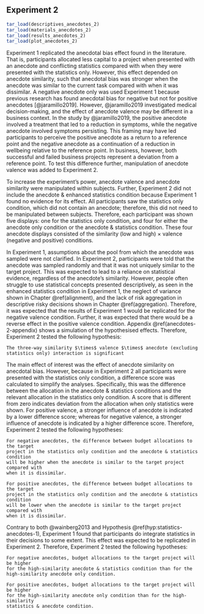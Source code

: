 ## Experiment 2 {#anecdotes-2}

```r
tar_load(descriptives_anecdotes_2)
tar_load(materials_anecdotes_2)
tar_load(results_anecdotes_2)
tar_load(plot_anecdotes_2)
```

Experiment 1 replicated the anecdotal bias effect found in the literature. That
is, participants allocated less capital to a project when presented with an
anecdote and conflicting statistics compared with when they were presented with
the statistics only. However, this effect depended on anecdote similarity, such
that anecdotal bias was stronger when the anecdote was similar to the current
task compared with when it was dissimilar. A negative anecdote only was used
Experiment 1 because previous research has found anecdotal bias for negative but
not for positive anecdotes [@jaramillo2019]. However, @jaramillo2019
investigated medical decision-making, and the effect of anecdote valence may be
different in a business context. In the study by @jaramillo2019, the positive
anecdote involved a treatment that led to a reduction in symptoms, while the
negative anecdote involved symptoms persisting. This framing may have led
participants to perceive the positive anecdote as a return to a reference point
and the negative anecdote as a continuation of a reduction in wellbeing relative
to the reference point. In business, however, both successful and failed
business projects represent a deviation from a reference point. To test this
difference further, manipulation of anecdote valence was added to Experiment 2.

To increase the experiment's power, anecdote valence and anecdote similarity
were manipulated within subjects. Further, Experiment 2 did not include the
anecdote & enhanced statistics condition because Experiment 1 found no
evidence for its effect. All participants saw the statistics only condition,
which did not contain an anecdote; therefore, this did not need to be
manipulated between subjects. Therefore, each participant was shown five
displays: one for the statistics only condition, and four for either the
anecdote only condition or the anecdote & statistics condition. These four
anecdote displays consisted of the similarity (low and high) $\times$ valence
(negative and positive) conditions.

In Experiment 1, assumptions about the pool from which the anecdote was sampled
were not clarified. In Experiment 2, participants were told that the anecdote
was sampled randomly and that it was not uniquely similar to the target project.
This was expected to lead to a reliance on statistical evidence, regardless of
the anecdote's similarity. However, people often struggle to use statistical
concepts presented descriptively, as seen in the enhanced statistics condition
in Experiment 1, the neglect of variance shown in Chapter \@ref(alignment), and
the lack of risk aggregation in descriptive risky decisions shown in
Chapter \@ref(aggregation). Therefore, it was expected that the results of
Experiment 1 would be replicated for the negative valence condition. Further, it
was expected that there would be a reverse effect in the positive valence
condition. Appendix \@ref(anecdotes-2-appendix) shows a simulation of the
hypothesised effects. Therefore, Experiment 2 tested the following hypothesis:

```hypothesis
The three-way similarity $\times$ valence $\times$ anecdote (excluding
statistics only) interaction is significant
```

The main effect of interest was the effect of anecdote similarity on anecdotal
bias. However, because in Experiment 2 all participants were presented with the
statistics only condition, a difference score was calculated to simplify the
analyses. Specifically, this was the difference between the allocation in the
anecdote & statistics conditions and the relevant allocation in the statistics
only condition. A score that is different from zero indicates deviation from the
allocation when only statistics were shown. For positive valence, a stronger
influence of anecdote is indicated by a lower difference score; whereas for
negative valence, a stronger influence of anecdote is indicated by a higher
difference score. Therefore, Experiment 2 tested the following hypotheses:

```hypothesis
For negative anecdotes, the difference between budget allocations to the target
project in the statistics only condition and the anecdote & statistics condition
will be higher when the anecdote is similar to the target project compared with
when it is dissimilar.
```

```hypothesis
For positive anecdotes, the difference between budget allocations to the target
project in the statistics only condition and the anecdote & statistics condition
will be lower when the anecdote is similar to the target project compared with
when it is dissimilar.
```

Contrary to both @wainberg2013 and Hypothesis \@ref(hyp:statistics-anecdotes-1),
Experiment 1 found that participants do integrate statistics in their decisions
to some extent. This effect was expected to be replicated in Experiment 2.
Therefore, Experiment 2 tested the following hypotheses:

```hypothesis
For negative anecdotes, budget allocations to the target project will be higher
for the high-similarity anecdote & statistics condition than for the
high-similarity anecdote only condition.
```

```hypothesis
For positive anecdotes, budget allocations to the target project will be higher
for the high-similarity anecdote only condition than for the high-similarity
statistics & anecdote condition.
```

